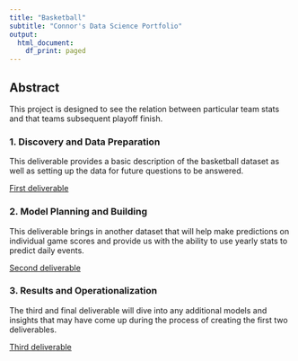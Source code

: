 ```yaml
---
title: "Basketball" 
subtitle: "Connor's Data Science Portfolio"
output:
  html_document:
    df_print: paged
---
```


## Abstract

This project is designed to see the relation between particular team stats and that teams subsequent playoff finish.

### 1. Discovery and Data Preparation

This deliverable provides a basic description of the basketball dataset as well as setting up the data for future questions to be answered.

[First deliverable](deliverable1.html)

### 2. Model Planning and Building

This deliverable brings in another dataset that will help make predictions on individual game scores and provide us with the ability to use yearly stats to predict daily events.  

[Second deliverable](deliverable2.html)

### 3. Results and Operationalization

The third and final deliverable will dive into any additional models and insights that may have come up during the process of creating the first two deliverables.

[Third deliverable](deliverable3.html)
